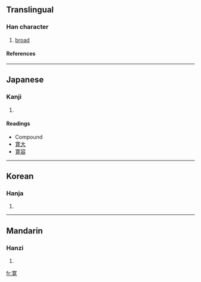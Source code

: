 {{see|寬}}

==Translingual==
===Han character===
{{Han char|rn=40|rad=宀|as=10|sn=13|four=|canj=十廿月山 (JTBU)}}
# [[broad]]
====References====
{{Han ref|kx=0290.121|dkj=07276|hdz=20945.080|uh=5BDB|ud=23515}}
----
==Japanese==
===Kanji===
{{ja-kanji|grade=c|rs=宀10}}
# {{defn|Japanese}} 
====Readings====
{{ja-readings|on=[[かん]] (kan)|kun=[[ひろい]] (hiroi), [[ゆるやか]] (yuruyaka), [[くつろぐ]] (kutsurogu)}}
*Compound
* [[寛大]]
* [[寛容]]
----
==Korean==
===Hanja===
{{ko-hanja|hangeul=관|rv=gwan|mr=kwan}}
# {{defn|Korean}}
----
==Mandarin==
===Hanzi===
{{cmn-hanzi|pin=[[kuān]] (kuan1)|wg=k'uan<sup>1</sup>}}
# {{defn|Mandarin}}

[[fr:寛]]